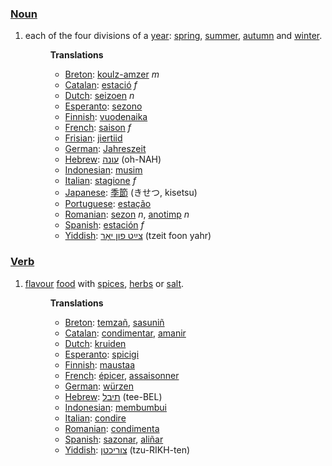 ===[[Noun]]===
# each of the four divisions of a [[year]]: [[spring]], [[summer]], [[autumn]] and [[winter]].
#:'''Translations'''
#:* [[Breton]]: [[koulz-amzer]] ''m''
#:* [[Catalan]]: [[estació]] ''f''
#:* [[Dutch]]: [[seizoen]] ''n''
#:* [[Esperanto]]: [[sezono]]
#:* [[Finnish]]: [[vuodenaika]]
#:* [[French]]: [[saison]] ''f''
#:* [[Frisian]]: [[jiertiid]]
#:* [[German]]: [[Jahreszeit]]
#:* [[Hebrew]]: [[עונה]] (oh-NAH)
#:* [[Indonesian]]: [[musim]]
#:* [[Italian]]: [[stagione]] ''f''
#:* [[Japanese]]: [[季節]] (きせつ, kisetsu)
#:* [[Portuguese]]: [[estação]]
#:* [[Romanian]]: [[sezon]] ''n'', [[anotimp]] ''n''
#:* [[Spanish]]: [[estación]] ''f''
#:* [[Yiddish]]: [[צײַט פון יאָר]] (tzeit foon yahr)

===[[Verb]]===
# [[flavour]] [[food]] with [[spice|spices]], [[herb|herbs]] or [[salt]].
#:'''Translations'''
#:* [[Breton]]: [[temzañ]], [[sasuniñ]]
#:* [[Catalan]]: [[condimentar]], [[amanir]]
#:* [[Dutch]]: [[kruiden]]
#:* [[Esperanto]]: [[spicigi]]
#:* [[Finnish]]: [[maustaa]]
#:* [[French]]: [[épicer]], [[assaisonner]]
#:* [[German]]: [[würzen]]
#:* [[Hebrew]]: [[תיבל]] (tee-BEL)
#:* [[Indonesian]]: [[bumbu|membumbui]]
#:* [[Italian]]: [[condire]]
#:* [[Romanian]]: [[condimenta]]
#:* [[Spanish]]: [[sazonar]], [[aliñar]]
#:* [[Yiddish]]: [[צוריכטן]] (tzu-RIKH-ten)